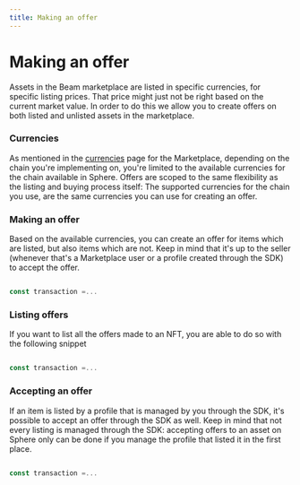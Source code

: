 ```yaml
---
title: Making an offer
---
```


# Making an offer

Assets in the Beam marketplace are listed in specific currencies, for specific listing prices. That price might just not be right based on the current market value. In order to do this we allow you to create offers on both listed and unlisted assets in the marketplace.

### Currencies

As mentioned in the [currencies](/service/marketplace/currencies) page for the Marketplace, depending on the chain you're implementing on, you're limited to the available currencies for the chain available in Sphere. Offers are scoped to the same flexibility as the listing and buying process itself: The supported currencies for the chain you use, are the same currencies you can use for creating an offer.

### Making an offer

Based on the available currencies, you can create an offer for items which are listed, but also items which are not. Keep in mind that it's up to the seller (whenever that's a Marketplace user or a profile created through the SDK) to accept the offer.

```typescript

const transaction =...

```

### Listing offers

If you want to list all the offers made to an NFT, you are able to do so with the following snippet

```typescript

const transaction =...

```

### Accepting an offer

If an item is listed by a profile that is managed by you through the SDK, it's possible to accept an offer through the SDK as well. Keep in mind that not every listing is managed through the SDK: accepting offers to an asset on Sphere only can be done if you manage the profile that listed it in the first place.

```typescript

const transaction =...

```

